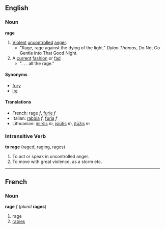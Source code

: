 ==English==
===Noun===
'''rage'''

#[[Violent]] [[uncontrolled]] [[anger]].
#* "Rage, rage against the dying of the light." ''Dylan Thomas'', Do Not Go Gentle into That Good Night.
#A [[current]] [[fashion]] or [[fad]]
#* ". . . all the rage."

====Synonyms====
*[[fury]]
*[[ire]]

====Translations====
*French: rage ''f'', [[furie]] ''f''
*Italian: [[rabbia]] ''f'', [[furia]] ''f''
*Lithuanian: [[įniršis]] ''m'', [[įsiūtis]] ''m'', [[įtūžis]] ''m''

===Intransitive Verb===
'''to rage'''  (raged, raging, rages)
#To act or speak in uncontrolled anger.
#To move with great violence, as a storm etc.

----
==French==
===Noun===
'''rage''' ''f'' (''plural'' '''rages''')

#rage
#[[rabies]]